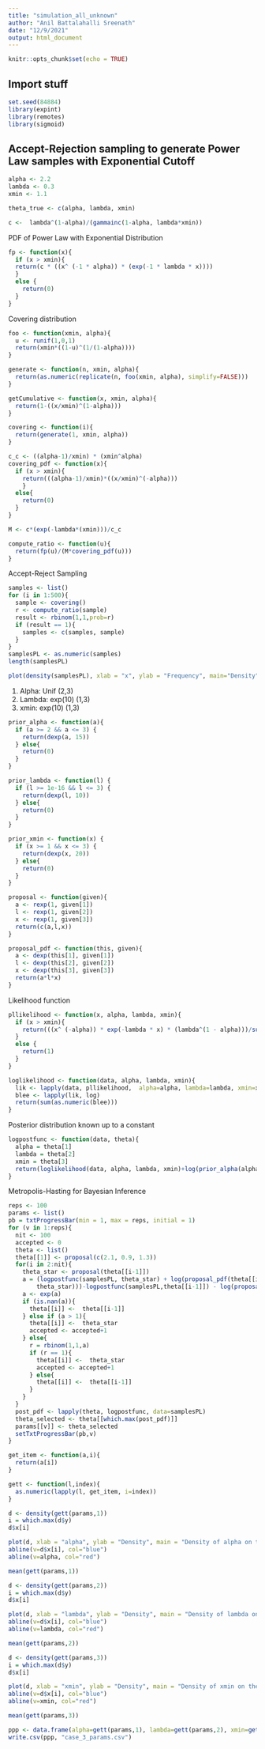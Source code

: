 ```yaml
---
title: "simulation_all_unknown"
author: "Anil Battalahalli Sreenath"
date: "12/9/2021"
output: html_document
---
```


```r
knitr::opts_chunk$set(echo = TRUE)
```

## Import stuff

```r
set.seed(84884)
library(expint)
library(remotes)
library(sigmoid)
```

## Accept-Rejection sampling to generate Power Law samples with Exponential Cutoff

```r
alpha <- 2.2
lambda <- 0.3
xmin <- 1.1

theta_true <- c(alpha, lambda, xmin)

c <-  lambda^(1-alpha)/(gammainc(1-alpha, lambda*xmin))
```

PDF of Power Law with Exponential Distribution

```r
fp <- function(x){
  if (x > xmin){
  return(c * ((x^ (-1 * alpha)) * (exp(-1 * lambda * x))))
  }
  else {
    return(0)
  }
}
```

Covering distribution

```r
foo <- function(xmin, alpha){
  u <- runif(1,0,1)
  return(xmin*((1-u)^(1/(1-alpha))))
}

generate <- function(n, xmin, alpha){
  return(as.numeric(replicate(n, foo(xmin, alpha), simplify=FALSE)))
}

getCumulative <- function(x, xmin, alpha){
  return(1-((x/xmin)^(1-alpha)))
}

covering <- function(i){
  return(generate(1, xmin, alpha))
}
```

```r
c_c <- ((alpha-1)/xmin) * (xmin^alpha)
covering_pdf <- function(x){
  if (x > xmin){
    return(((alpha-1)/xmin)*((x/xmin)^(-alpha)))
    }
  else{
    return(0)
  }
}
```

```r

M <- c*(exp(-lambda*(xmin)))/c_c
```

```r
compute_ratio <- function(u){
  return(fp(u)/(M*covering_pdf(u)))
}
```

Accept-Reject Sampling

```r
samples <- list()
for (i in 1:500){
  sample <- covering()
  r <- compute_ratio(sample)
  result <- rbinom(1,1,prob=r)
  if (result == 1){
    samples <- c(samples, sample)
  }
}
samplesPL <- as.numeric(samples)
length(samplesPL)
```


```r
plot(density(samplesPL), xlab = "x", ylab = "Frequency", main="Density")
```

1.  Alpha: Unif (2,3)
2.  Lambda: exp(10) (1,3)
3.  xmin: exp(10) (1,3)

```r
prior_alpha <- function(a){
  if (a >= 2 && a <= 3) {
    return(dexp(a, 15))
  } else{
    return(0)
  }
}
```

```r
prior_lambda <- function(l) {
  if (l >= 1e-16 && l <= 3) {
    return(dexp(l, 10))
  } else{
    return(0)
  }
}
```

```r
prior_xmin <- function(x) {
  if (x >= 1 && x <= 3) {
    return(dexp(x, 20))
  } else{
    return(0)
  }
}
```

```r
proposal <- function(given){
  a <- rexp(1, given[1])
  l <- rexp(1, given[2])
  x <- rexp(1, given[3])
  return(c(a,l,x))
}
```

```r
proposal_pdf <- function(this, given){
  a <- dexp(this[1], given[1])
  l <- dexp(this[2], given[2])
  x <- dexp(this[3], given[3])
  return(a*l*x)
}
```

Likelihood function

```r
pllikelihood <- function(x, alpha, lambda, xmin){
  if (x > xmin){
    return(((x^ (-alpha)) * exp(-lambda * x) * (lambda^(1 - alpha)))/suppressWarnings(gammainc(1-alpha, lambda * xmin)))
  }
  else {
    return(1)
  }
}
```

```r
loglikelihood <- function(data, alpha, lambda, xmin){
  lik <- lapply(data, pllikelihood,  alpha=alpha, lambda=lambda, xmin=xmin)
  blee <- lapply(lik, log)
  return(sum(as.numeric(blee)))
}
```

Posterior distribution known up to a constant

```r
logpostfunc <- function(data, theta){
  alpha = theta[1]
  lambda = theta[2]
  xmin = theta[3]
  return(loglikelihood(data, alpha, lambda, xmin)+log(prior_alpha(alpha))+log(prior_xmin(xmin))+log(prior_lambda(lambda)))
}
```

Metropolis-Hasting for Bayesian Inference

```r
reps <- 100
params <- list()
pb = txtProgressBar(min = 1, max = reps, initial = 1)
for (v in 1:reps){
  nit <- 100
  accepted <- 0
  theta <- list()
  theta[[1]] <- proposal(c(2.1, 0.9, 1.3))
  for(i in 2:nit){
    theta_star <- proposal(theta[[i-1]])
    a = (logpostfunc(samplesPL, theta_star) + log(proposal_pdf(theta[[i-1]],
        theta_star)))-logpostfunc(samplesPL,theta[[i-1]]) - log(proposal_pdf(theta_star,theta[[i-1]]))
    a <- exp(a)
    if (is.nan(a)){
      theta[[i]] <-  theta[[i-1]]
    } else if (a > 1){
      theta[[i]] <-  theta_star
      accepted <- accepted+1
    } else{
      r = rbinom(1,1,a)
      if (r == 1){
        theta[[i]] <-  theta_star
        accepted <- accepted+1
      } else{
        theta[[i]] <-  theta[[i-1]]
      }
    }
  }
  post_pdf <- lapply(theta, logpostfunc, data=samplesPL)
  theta_selected <- theta[[which.max(post_pdf)]]
  params[[v]] <- theta_selected
  setTxtProgressBar(pb,v)
}
```


```r
get_item <- function(a,i){
  return(a[i])
}
```

```r
gett <- function(l,index){
  as.numeric(lapply(l, get_item, i=index))
}
```

```r
d <- density(gett(params,1))
i = which.max(d$y)
d$x[i]
```

```r
plot(d, xlab = "alpha", ylab = "Density", main = "Density of alpha on the posterior")
abline(v=d$x[i], col="blue")
abline(v=alpha, col="red")
```

```r
mean(gett(params,1))
```


```r
d <- density(gett(params,2))
i = which.max(d$y)
d$x[i]
```

```r
plot(d, xlab = "lambda", ylab = "Density", main = "Density of lambda on the posterior")
abline(v=d$x[i], col="blue")
abline(v=lambda, col="red")
```

```r
mean(gett(params,2))
```



```r
d <- density(gett(params,3))
i = which.max(d$y)
d$x[i]
```

```r
plot(d, xlab = "xmin", ylab = "Density", main = "Density of xmin on the posterior")
abline(v=d$x[i], col="blue")
abline(v=xmin, col="red")
```

```r
mean(gett(params,3))
```

```r
ppp <- data.frame(alpha=gett(params,1), lambda=gett(params,2), xmin=gett(params,3))
write.csv(ppp, "case_3_params.csv")
```

